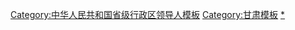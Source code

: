 {{Navbox
|name = 甘肃省领导人
|title = [[甘肃省]]现任省部级官员
|state = {{{state<includeonly>|collapsed</includeonly>}}}
|bodyclass = hlist
|groupstyle = text-align: center;

|group1 = [[File:Danghui.svg|20px]] [[中国共产党]]
|list1 =
{{Navbox |child |groupstyle = text-align: center; 
|group1 = [[中国共产党甘肃省委员会|甘肃省委]]<br /><small>第十四届</small>
|list1 =
{{Navbox |child |groupstyle = text-align: center; |groupwidth = 5.5em
|group1 = 书记★
|list1 = [[尹弘]] <small>(中央候补委员)</small>
|group2 = 2 副书记☆
|list2 = 
# [[任振鹤]]
# [[王嘉毅]] <small>(专职副书记)</small>
|group3 = 9 其他常委☆
|list3 =
# [[王赋]]
# [[石谋军]] <small>(省委组织部长)</small>
# [[朱天舒]] <small>(兰州市委书记)</small>
# [[程晓波]]
# [[孙雪涛]] <small>(省委统战部长)</small>
# [[刘长根]] <small>(省委政法委书记)</small>
# [[张锦刚]]
# [[张永霞]] <small>(省委宣传部长)</small>
# [[周伟 (1966年)|周伟]] <small>(省委秘书长)</small>
}}
|group2 = [[中国共产党甘肃省纪律检查委员会|甘肃省纪委]]<br /><small>第十四届</small>
|list2 =
{{Navbox |child |groupstyle = text-align: center; |groupwidth = 5.5em
|group1 = 书记☆
|list1 = [[王赋]]
}}
}}

|group2 = {{中华人民共和国国徽|20}} [[甘肃省人民政府|甘肃省政府]]
|list2 = 
{{Navbox |child |groupwidth = 5.5em
|group1 = [[甘肃行政长官列表|省长]]★
|list1 = [[任振鹤]]
|group2 = 5 副省长☆
|list2 =
# [[程晓波]] <small>(常务副省长)</small>
# [[张锦刚]]
# [[张世珍 (1963年)|张世珍]] <small>(民盟籍)</small>
# [[李沛兴]]
# [[何伟 (1964年)|何伟]]
}}

|group3 = {{中华人民共和国国徽|20}} [[甘肃省人民代表大会|甘肃省人大]]<br />[[甘肃省人民代表大会常务委员会|常委会]]<br /><small>第十三届</small>
|list3 =
{{Navbox |child |groupwidth = 5.5em
|group1 = 主任★
|list1 = [[尹弘]] <small>(中央候补委员)</small>
|group2 = {{nowrap begin}}7 副主任☆{{nowrap end}}
|list2 =	
# [[马廷礼]] <small>(中央候补委员)</small> 
# [[胡焯]]
# [[嘉木样·洛桑久美·图丹却吉尼玛]] <small>(全国人大常委会委员，无党派)</small>
# [[马青林]]
# [[陈克恭]]
# [[吴明明]]
# [[俞成辉]] <small>(甘南州委书记)</small>
}}

|group4 = [[File:Charter of the Chinese People's Political Consultative Conference (CPPCC) logo.svg|20px]] [[中国人民政治协商会议甘肃省委员会|甘肃省政协]]<br /><small>第十二届</small>
|list4 =
{{Navbox |child |groupwidth = 5.5em
|group1 = 主席★
|list1 = [[欧阳坚]]
|group2 = 10 副主席☆
|list2 =
# [[德哇仓·嘉样图丹嘉措]] <small>(无党派)</small>
# [[陈青]] <small>(中央候补委员)</small>
# [[马文云]] <small>(无党派)</small>
# [[王锐 (1963年10月)|王锐]]
# [[郭承录]]
# [[康国玺]]
# [[尚勋武]] <small>(全国政协常委，民进籍)</small>
# [[贠建民]] <small>(庆阳市委书记)</small>
# [[郭天康]] <small>(农工党籍)</small>
# [[霍卫平]] <small>(省水利厅长，民革籍)</small>
|group3 = 1 党组成员☆
|list3 =
# [[袁占亭]]
}}

|group5 = {{中华人民共和国国徽|20}} [[甘肃省监察委员会|甘肃省监察委]]
|list5 =
{{Navbox |child |groupwidth = 5.5em
|group1 = 主任☆
|list1 = [[王赋]]
}}

|group6 = [[File:Supreme People's Court of P.R.China's badge.svg|20px]] [[甘肃省高级人民法院|甘肃省高院]]
|list6 =
{{Navbox |child |groupwidth = 5.5em
|group1 = 院长☆
|list1 = [[张海波 (1964年)|张海波]]
}}

|group7 = [[File:Supreme People's Procuratorate of P.R.China's badge .svg|20px]] [[甘肃省人民检察院|甘肃省检察院]]
|list7 =
{{Navbox |child |groupwidth = 5.5em
|group1 = 检察长☆
|list1 = [[朱玉]]
}}

|belowstyle = text-align: left;
|below = “★/☆”表示[[省部级正职]]/[[省部级副职|副职]][[中华人民共和国公务员|公务员]]（特殊界别人士或除外），参见[[中华人民共和国公务员#行政级别|中国公务员级别]]。
{{中华人民共和国省级行政区现任领导人模板索引}}
}}<noinclude>

{{collapsible option}}

[[Category:中华人民共和国省级行政区领导人模板]]
[[Category:甘肃模板]]
[[Category:中华人民共和国甘肃省政治人物|*]]
</noinclude>
